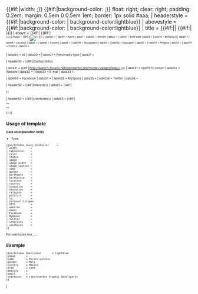 <includeonly>{{en/Infobox| bodystyle   = {{#if:{{{fontcolor|}}}|color: {{{fontcolor}}};}} {{#if:{{{width|}}}|width: {{{width}}};}} <!--
              -->{{#if:{{{tablecolor|}}}|background-color: {{{tablecolor}}};}} float: right; clear: right; <!--
              -->padding: 0.2em; margin: 0.5em 0 0.5em 1em; border: 1px solid #aaa;
| headerstyle = {{#if:{{{color|}}}|background-color: {{{color}}}| background-color:lightblue}}
| abovestyle  = {{#if:{{{color|}}}|background-color: {{{color}}}| background-color:lightblue}}
| title       = {{#if:{{{color|}}}||{{BASEPAGENAME}} {{#if:{{{status|}}}|<br /><small>{{{status}}}<small>}}}}
| above       = {{#if:{{{color|}}}|{{BASEPAGENAME}} {{#if:{{{status|}}}|<br /><small>{{{status}}}<small>}}}}
| image       = {{#if:{{{image|}}}|[[File:en/.{{{image|}}}|{{{image_width|238px}}}|{{{image_caption|}}}]]}}
| caption     = {{{image_caption|}}}
| label1      = Name
| data1       = {{{name|}}}
| label2      = Gender
| data2       = {{{gender|}}}
| label3      = Birth date
| data3       = {{{birthdate|}}}
| label4      = Birthplace
| data4       = {{{birthplace|}}}
| label5      = Location
| data5       = {{{location|}}}
| label6      = Country
| data6       = {{{country|}}}
<!--
| data6       = {{#if:{{{country|}}}|{{flag|{{{country}}}}}}}
| label7      = Time zone
| data7       = {{{timezone|}}}
-->
| label10     = Occupation
| data11      = {{{occupation|}}}
| label12     = Education
| data12      = {{{education|}}}
| label13     = Religion
| data13     = {{{religion|}}}
| label14     = Politics
| data14      = {{{politics|}}}

| label20     = IQ
| data20      = {{{IQ|}}}
| label21     = Personality type
| data21      = {{{personalitytype|}}}



| header30    = {{#if:{{{OTTD|}}}{{{website|}}}{{{email|}}}|Contact info}}

| data31      = {{#if:{{{OTTD|}}}|[http://www.tt-forums.net/memberlist.php?mode=viewprofile&u={{{OTTD}}} {{{OTTD}}}]}}
| label31     = OpenTTD Forum
| label32     = Website
| data32      = {{{website|}}}
| label33     = E-mail
| data33      = {{{email|}}}

| label34     = Facebook
| data34      = {{{Facebook|}}}
| label35     = MySpace
| data35      = {{{MySpace|}}}
| label36     = Twitter
| data36      = {{{Twitter|}}}

| header50    = {{#if:{{{interests|}}}|Interests}}
| data51      = {{#if:{{{interests|}}}|<div style="text-align: left">
{{{interests|}}}
</div>}}

| header52    = {{#if:{{{userboxes|}}}|Userboxes}}
| data53      = {{#if:{{{userboxes|}}}|
<table cellspacing=0 cellpadding=0 style="background: transparent; vertical-align: middle !important; text-align: center; font-size: 95%; color: {{{fontcolor|black}}}; margin: auto">
<tr><td>
{{{userboxes|}}}
</td></tr>
</table>
}}
}}</includeonly><noinclude>
==Usage of template==
'''(lack an explanation here)'''
*Type:
<pre>{{en/Infobox User| fontcolor     =
| width         =
| tablecolor    =
| color         =
| status        =
| image         =
| image_width   =
| image_caption =
| name          =
| gender        =
| birthdate     =
| birthplace    =
| location      =
| country       =
| ocupation     =
| education     =
| religion      =
| politics      =
| iq            =
| personalitytype=
| OTTD          =
| website       =
| email         =
| Facebook      =
| MySpace       =
| Twitter       =
| interests     =
| userboxes     = 
}}</pre>

For userboxes use {{s|Userbox Developer}}, {{s|Userbox Graphic Developer}}, {{s|Userbox Moderator}}, {{s|Userbox Translator}}

==Example==
<pre>
{{en/Infobox User|color       = lightblue
|image       =
|name        = Perico palotes
|gender      = Male
|country     = México
|OTTD        = XXXX
|Website     = 
|email       = -
|userboxes   = {{en/Userbox Graphic Developer}}
}}
</pre>

{{en/Infobox User|color       = lightblue
|image       =
|name        = Perico palotes
|gender      = Male
|country     = México
|OTTD        = XXXX
|Website     = 
|email       = -
|userboxes   = {{en/Userbox Graphic Developer}}
}}
[[Category:en/User Templates|I]]</noinclude>